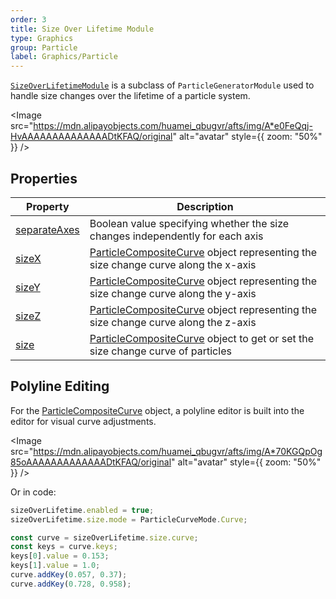 ```yaml
---
order: 3
title: Size Over Lifetime Module
type: Graphics
group: Particle
label: Graphics/Particle
---
```


[`SizeOverLifetimeModule`](/apis/core/#SizeOverLifetimeModule) is a subclass of `ParticleGeneratorModule` used to handle size changes over the lifetime of a particle system.

<Image src="https://mdn.alipayobjects.com/huamei_qbugvr/afts/img/A*e0FeQqj-HvAAAAAAAAAAAAAADtKFAQ/original" alt="avatar" style={{ zoom: "50%" }} />

## Properties

| Property                                                      | Description                                                                                         |
| ------------------------------------------------------------- | --------------------------------------------------------------------------------------------------- |
| [separateAxes](/apis/core/#SizeOverLifetimeModule-separateAxes) | Boolean value specifying whether the size changes independently for each axis                       |
| [sizeX](/apis/core/#SizeOverLifetimeModule-sizeX)               | [ParticleCompositeCurve](/apis/core/#ParticleCompositeCurve) object representing the size change curve along the x-axis |
| [sizeY](/apis/core/#SizeOverLifetimeModule-sizeY)               | [ParticleCompositeCurve](/apis/core/#ParticleCompositeCurve) object representing the size change curve along the y-axis |
| [sizeZ](/apis/core/#SizeOverLifetimeModule-sizeZ)               | [ParticleCompositeCurve](/apis/core/#ParticleCompositeCurve) object representing the size change curve along the z-axis |
| [size](/apis/core/#SizeOverLifetimeModule-size)                 | [ParticleCompositeCurve](/apis/core/#ParticleCompositeCurve) object to get or set the size change curve of particles      |

## Polyline Editing

For the [ParticleCompositeCurve](/apis/core/#ParticleCompositeCurve) object, a polyline editor is built into the editor for visual curve adjustments.

<Image src="https://mdn.alipayobjects.com/huamei_qbugvr/afts/img/A*70KGQpOg85oAAAAAAAAAAAAADtKFAQ/original" alt="avatar" style={{ zoom: "50%" }} />

Or in code:

```ts
sizeOverLifetime.enabled = true;
sizeOverLifetime.size.mode = ParticleCurveMode.Curve;

const curve = sizeOverLifetime.size.curve;
const keys = curve.keys;
keys[0].value = 0.153;
keys[1].value = 1.0;
curve.addKey(0.057, 0.37);
curve.addKey(0.728, 0.958);
```
